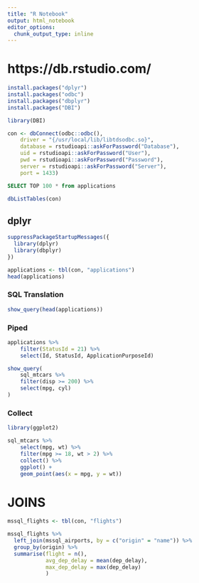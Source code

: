 ```yaml
---
title: "R Notebook"
output: html_notebook
editor_options: 
  chunk_output_type: inline
---
```


# https://db.rstudio.com/

```r
install.packages("dplyr")
install.packages("odbc")
install.packages("dbplyr")
install.packages("DBI")
```

```r
library(DBI)

con <- dbConnect(odbc::odbc(),
    driver = "{/usr/local/lib/libtdsodbc.so}",
    database = rstudioapi::askForPassword("Database"),
    uid = rstudioapi::askForPassword("User"),
    pwd = rstudioapi::askForPassword("Password"),
    server = rstudioapi::askForPassword("Server"),
    port = 1433)
```

```sql
SELECT TOP 100 * from applications
```

```r
dbListTables(con)
```

## dplyr
```r
suppressPackageStartupMessages({
  library(dplyr)
  library(dbplyr)
})
```

```r
applications <- tbl(con, "applications")
head(applications)
```

### SQL Translation
```r
show_query(head(applications))
```

### Piped
```r
applications %>%
    filter(StatusId = 21) %>%
    select(Id, StatusId, ApplicationPurposeId)
```

```r
show_query(
    sql_mtcars %>%
    filter(disp >= 200) %>%
    select(mpg, cyl)
)
```

### Collect
```r
library(ggplot2)

sql_mtcars %>%
    select(mpg, wt) %>%
    filter(mpg >= 18, wt > 2) %>%
    collect() %>%
    ggplot() +
    geom_point(aes(x = mpg, y = wt))
```

# JOINS

```r
mssql_flights <- tbl(con, "flights")
```

```r
mssql_flights %>%
  left_join(mssql_airports, by = c("origin" = "name")) %>%
  group_by(origin) %>%
  summarise(flight = n(),
            avg_dep_delay = mean(dep_delay),
            max_dep_delay = max(dep_delay)
            )
  
```